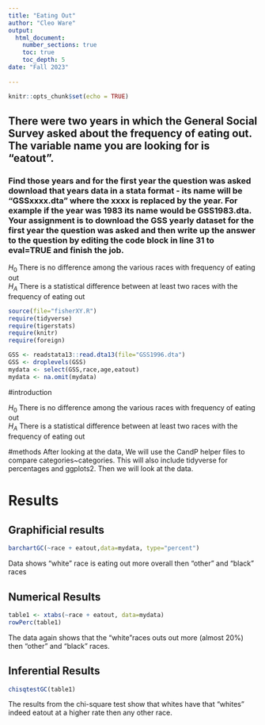 ```yaml
---
title: "Eating Out"
author: "Cleo Ware"
output: 
  html_document:
    number_sections: true
    toc: true
    toc_depth: 5
date: "Fall 2023"    
    
---
```


```r
knitr::opts_chunk$set(echo = TRUE)
```

## There were two years in which the General Social Survey asked about the frequency of eating out. The variable name you are looking for is "eatout".
### Find those years and for the first year the question was asked download that years data in a stata format - its name will be "GSSxxxx.dta" where the xxxx is replaced by the year.  For example if the year was 1983 its name would be GSS1983.dta. Your assignment is to download the GSS yearly dataset for the first year the question was asked and then  write up the answer to the question by editing the  code block in line 31 to eval=TRUE and finish the job. 

$H_0$ There is no difference among the various races with frequency of eating out  
$H_A$ There is a statistical difference between at least two races with the frequency of eating out  


```r
source(file="fisherXY.R")
require(tidyverse)
require(tigerstats)
require(knitr)
require(foreign)
```
```r
GSS <- readstata13::read.dta13(file="GSS1996.dta")
GSS <- droplevels(GSS)
mydata <- select(GSS,race,age,eatout)
mydata <- na.omit(mydata)
```

#introduction

$H_0$ There is no difference among the various races with frequency of eating out  
$H_A$ There is a statistical difference between at least two races with the frequency of eating out  


#methods 
After looking at the data, We will use the CandP helper files to compare categories~categories. This will also include tidyverse for percentages and ggplots2. Then we will look at the data.

# Results



## Graphificial results

```r
barchartGC(~race + eatout,data=mydata, type="percent")
```

Data shows "white" race is eating out more overall then "other" and "black" races

## Numerical Results

```r
table1 <- xtabs(~race + eatout, data=mydata)
rowPerc(table1)
```

The data again shows that the "white"races outs out more (almost 20%) then "other"
and "black" races.

## Inferential Results

```r
chisqtestGC(table1)
```

The results from the chi-square test show that whites have that "whites" indeed eatout at a higher rate then any other race.




